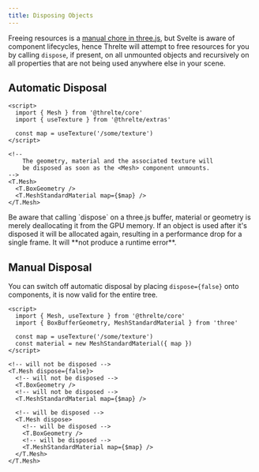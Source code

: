 ```yaml
---
title: Disposing Objects
---
```



Freeing resources is a [manual chore in three.js](https://threejs.org/docs/index.html#manual/en/introduction/How-to-dispose-of-objects), but Svelte is aware of component lifecycles, hence Threlte will attempt to free resources for you by calling `dispose`, if present, on all unmounted objects and recursively on all properties that are not being used anywhere else in your scene.

## Automatic Disposal

```svelte
<script>
  import { Mesh } from '@threlte/core'
  import { useTexture } from '@threlte/extras'

  const map = useTexture('/some/texture')
</script>

<!--
	The geometry, material and the associated texture will
	be disposed as soon as the <Mesh> component unmounts.
-->
<T.Mesh>
  <T.BoxGeometry />
  <T.MeshStandardMaterial map={$map} />
</T.Mesh>
```

<Tip>
  Be aware that calling `dispose` on a three.js buffer, material or geometry is merely deallocating
  it from the GPU memory. If an object is used after it's disposed it will be allocated again,
  resulting in a performance drop for a single frame. It will **not produce a runtime error**.
</Tip>

## Manual Disposal

You can switch off automatic disposal by placing `dispose={false}` onto components, it is now valid for the entire tree.

```svelte
<script>
  import { Mesh, useTexture } from '@threlte/core'
  import { BoxBufferGeometry, MeshStandardMaterial } from 'three'

  const map = useTexture('/some/texture')
  const material = new MeshStandardMaterial({ map })
</script>

<!-- will not be disposed -->
<T.Mesh dispose={false}>
  <!-- will not be disposed -->
  <T.BoxGeometry />
  <!-- will not be disposed -->
  <T.MeshStandardMaterial map={$map} />

  <!-- will be disposed -->
  <T.Mesh dispose>
    <!-- will be disposed -->
    <T.BoxGeometry />
    <!-- will be disposed -->
    <T.MeshStandardMaterial map={$map} />
  </T.Mesh>
</T.Mesh>
```
